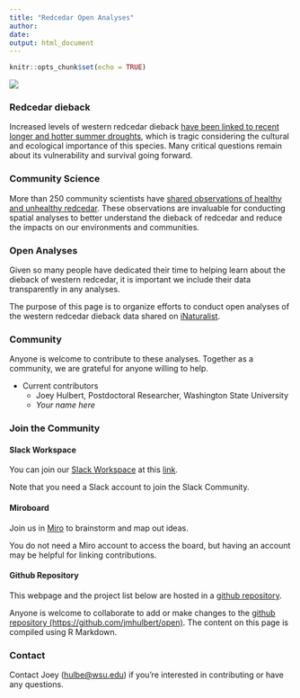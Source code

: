 ```yaml
---
title: "Redcedar Open Analyses"
author: 
date: 
output: html_document
---
```


```r
knitr::opts_chunk$set(echo = TRUE)
```

![](./files/images/IMG_3809.jpeg)

### Redcedar dieback

Increased levels of western redcedar dieback [have been linked to recent longer and hotter summer droughts](https://www.biorxiv.org/content/10.1101/2023.01.11.522134v1.full.pdf), which is tragic considering the cultural and ecological importance of this species.  Many critical questions remain about its vulnerability and survival going forward. 

### Community Science

More than 250 community scientists have [shared observations of healthy and unhealthy redcedar](https://www.inaturalist.org/projects/western-redcedar-dieback-map). These observations are invaluable for conducting spatial analyses to better understand the dieback of redcedar and reduce the impacts on our environments and communities. 

### Open Analyses

Given so many people have dedicated their time to helping learn about the dieback of western redcedar, it is important we include their data transparently in any analyses.

The purpose of this page is to organize efforts to conduct open analyses of the western redcedar dieback data shared on [iNaturalist](https://www.inaturalist.org/projects/western-redcedar-dieback-map). 

### Community

Anyone is welcome to contribute to these analyses. Together as a community, we are grateful for anyone willing to help. 

* Current contributors
  + Joey Hulbert, Postdoctoral Researcher, Washington State University
  + *Your name here*

### Join the Community {.tabset .tabset-fade}

#### Slack Workspace

You can join our [Slack Workspace](https://foresthealthwatch.slack.com) at this [link](https://join.slack.com/t/foresthealthwatch/shared_invite/zt-1suutb6ab-FAbH_voxmxZI2PpIFZND0A).

Note that you need a Slack account to join the Slack Community.

#### Miroboard

Join us in [Miro](https://miro.com/app/board/uXjVMUusqtk=/?share_link_id=629830355424) to brainstorm and map out ideas. 

You do not need a Miro account to access the board, but having an account may be helpful for linking contributions. 

#### Github Repository

This webpage and the project list below are hosted in a [github repository](https://github.com/jmhulbert/open). 

Anyone is welcome to collaborate to add or make changes to the [github repository (https://github.com/jmhulbert/open)](https://github.com/jmhulbert/open). The content on this page is compiled using R Markdown.

### Contact

Contact Joey ([hulbe@wsu.edu](mailto:hulbe@wsu.edu)) if you're interested in contributing or have any questions. 
